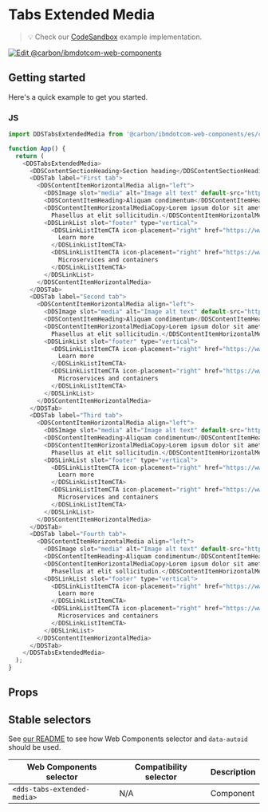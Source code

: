 
# Tabs Extended Media

> 💡 Check our
> [CodeSandbox](https://githubbox.com/carbon-design-system/carbon-for-ibm-dotcom/tree/main/packages/web-components/examples/codesandbox/components-react/tabs-extended-media)
> example implementation.

[![Edit @carbon/ibmdotcom-web-components](https://codesandbox.io/static/img/play-codesandbox.svg)](https://githubbox.com/carbon-design-system/carbon-for-ibm-dotcom/tree/main/packages/web-components/examples/codesandbox/components-react/tabs-extended-media)

## Getting started

Here's a quick example to get you started.

### JS

```javascript
import DDSTabsExtendedMedia from '@carbon/ibmdotcom-web-components/es/components-react/tabs-extended-media/tabs-extended-media.js';

function App() {
  return (
    <DDSTabsExtendedMedia>
      <DDSContentSectionHeading>Section heading</DDSContentSectionHeading>
      <DDSTab label="First tab">
        <DDSContentItemHorizontalMedia align="left">
          <DDSImage slot="media" alt="Image alt text" default-src="https://fpoimg.com/672x378?text=16:9&bg_color=ee5396&text_color=161616"></DDSImage>
          <DDSContentItemHeading>Aliquam condimentum</DDSContentItemHeading>
          <DDSContentItemHorizontalMediaCopy>Lorem ipsum dolor sit amet, _consectetur_ adipiscing elit. Aenean et ultricies est. Mauris iaculis eget dolor nec hendrerit.
            Phasellus at elit sollicitudin.</DDSContentItemHorizontalMediaCopy>
          <DDSLinkList slot="footer" type="vertical">
            <DDSLinkListItemCTA icon-placement="right" href="https://www.ibm.com" cta-type="local">
              Learn more
            </DDSLinkListItemCTA>
            <DDSLinkListItemCTA icon-placement="right" href="https://www.ibm.com" cta-type="external">
              Microservices and containers
            </DDSLinkListItemCTA>
          </DDSLinkList>
        </DDSContentItemHorizontalMedia>
      </DDSTab>
      <DDSTab label="Second tab">
        <DDSContentItemHorizontalMedia align="left">
          <DDSImage slot="media" alt="Image alt text" default-src="https://fpoimg.com/672x378?text=16:9&bg_color=ee5396&text_color=161616"></DDSImage>
          <DDSContentItemHeading>Aliquam condimentum</DDSContentItemHeading>
          <DDSContentItemHorizontalMediaCopy>Lorem ipsum dolor sit amet, _consectetur_ adipiscing elit. Aenean et ultricies est. Mauris iaculis eget dolor nec hendrerit.
            Phasellus at elit sollicitudin.</DDSContentItemHorizontalMediaCopy>
          <DDSLinkList slot="footer" type="vertical">
            <DDSLinkListItemCTA icon-placement="right" href="https://www.ibm.com" cta-type="local">
              Learn more
            </DDSLinkListItemCTA>
            <DDSLinkListItemCTA icon-placement="right" href="https://www.ibm.com" cta-type="external">
              Microservices and containers
            </DDSLinkListItemCTA>
          </DDSLinkList>
        </DDSContentItemHorizontalMedia>
      </DDSTab>
      <DDSTab label="Third tab">
        <DDSContentItemHorizontalMedia align="left">
          <DDSImage slot="media" alt="Image alt text" default-src="https://fpoimg.com/672x378?text=16:9&bg_color=ee5396&text_color=161616"></DDSImage>
          <DDSContentItemHeading>Aliquam condimentum</DDSContentItemHeading>
          <DDSContentItemHorizontalMediaCopy>Lorem ipsum dolor sit amet, _consectetur_ adipiscing elit. Aenean et ultricies est. Mauris iaculis eget dolor nec hendrerit.
            Phasellus at elit sollicitudin.</DDSContentItemHorizontalMediaCopy>
          <DDSLinkList slot="footer" type="vertical">
            <DDSLinkListItemCTA icon-placement="right" href="https://www.ibm.com" cta-type="local">
              Learn more
            </DDSLinkListItemCTA>
            <DDSLinkListItemCTA icon-placement="right" href="https://www.ibm.com" cta-type="external">
              Microservices and containers
            </DDSLinkListItemCTA>
          </DDSLinkList>
        </DDSContentItemHorizontalMedia>
      </DDSTab>
      <DDSTab label="Fourth tab">
        <DDSContentItemHorizontalMedia align="left">
          <DDSImage slot="media" alt="Image alt text" default-src="https://fpoimg.com/672x378?text=16:9&bg_color=ee5396&text_color=161616"></DDSImage>
          <DDSContentItemHeading>Aliquam condimentum</DDSContentItemHeading>
          <DDSContentItemHorizontalMediaCopy>Lorem ipsum dolor sit amet, _consectetur_ adipiscing elit. Aenean et ultricies est. Mauris iaculis eget dolor nec hendrerit.
            Phasellus at elit sollicitudin.</DDSContentItemHorizontalMediaCopy>
          <DDSLinkList slot="footer" type="vertical">
            <DDSLinkListItemCTA icon-placement="right" href="https://www.ibm.com" cta-type="local">
              Learn more
            </DDSLinkListItemCTA>
            <DDSLinkListItemCTA icon-placement="right" href="https://www.ibm.com" cta-type="external">
              Microservices and containers
            </DDSLinkListItemCTA>
          </DDSLinkList>
        </DDSContentItemHorizontalMedia>
      </DDSTab>
    </DDSTabsExtendedMedia>
  );
}
```

## Props

<Props of={PropTypesRef} />

## Stable selectors

See [our README](https://github.com/carbon-design-system/carbon-for-ibm-dotcom/tree/main/packages/web-components#stable-selectors-for-analytics-and-integratione2e-testing-in-web-components) to see how Web Components selector and `data-autoid` should be used.

| Web Components selector            | Compatibility selector | Description |
| ---------------------------------- | ---------------------- | ----------- |
| `<dds-tabs-extended-media>`        | N/A                    | Component   |

<Description markdown={contributing} />
